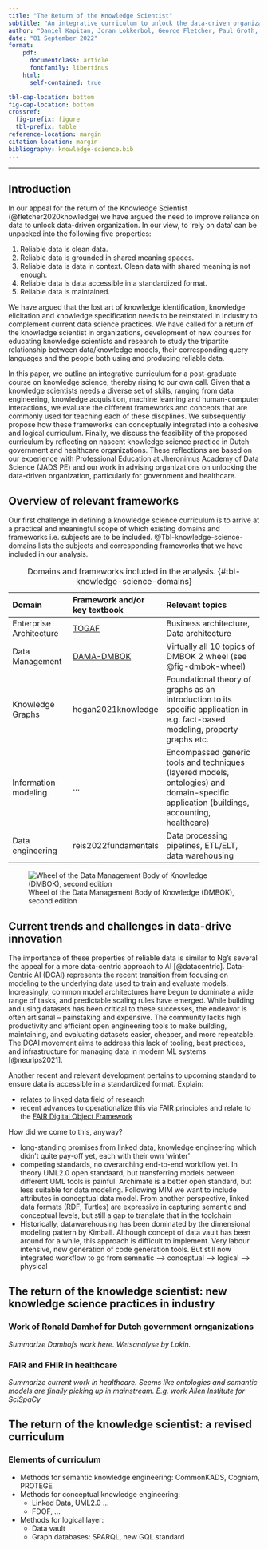 ```yaml
---
title: "The Return of the Knowledge Scientist"
subtitle: "An integrative curriculum to unlock the data-driven organization"
author: "Daniel Kapitan, Joran Lokkerbol, George Fletcher, Paul Groth, Juan Sequeda"
date: "01 September 2022"
format:
    pdf: 
      documentclass: article
      fontfamily: libertinus
    html: 
      self-contained: true

tbl-cap-location: bottom
fig-cap-location: bottom
crossref: 
  fig-prefix: figure
  tbl-prefix: table
reference-location: margin
citation-location: margin
bibliography: knowledge-science.bib
---
```

---

## Introduction

In our appeal for the return of the Knowledge Scientist (@fletcher2020knowledge) we have argued the need to improve reliance on data to unlock data-driven organization. In our view, to 'rely on data' can be unpacked into the following five properties:

1. Reliable data is clean data.
2. Reliable data is grounded in shared meaning spaces.
3. Reliable data is data in context. Clean data with shared meaning is not enough.
4. Reliable data is data accessible in a standardized format.
5. Reliable data is maintained.

We have argued that the lost art of knowledge identification, knowledge elicitation and knowledge specification needs to be reinstated in industry to complement current data science practices. We have called for a return of the knowledge scientist in organizations, development of new courses for educating knowledge scientists and research to study the tripartite relationship between data/knowledge models, their corresponding query languages and the people both using and producing reliable data.

In this paper, we outline an integrative curriculum for a post-graduate course on knowledge science, thereby rising to our own call. Given that a knowledge scientists needs a diverse set of skills, ranging from data engineering, knowledge acquisition, machine learning and human-computer interactions, we evaluate the different frameworks and concepts that are commonly used for teaching each of these discplines. We subsequently propose how these frameworks can conceptually  integrated into a cohesive and logical curriculum. Finally, we discuss the feasibility of the proposed curriculum by reflecting on nascent knowledge science practice in Dutch government and healthcare organizations. These reflections are based on our experience with Professional Education at Jheronimus Academy of Data Science (JADS PE) and our work in advising organizations on unlocking the data-driven organization, particularly for government and healthcare.

## Overview of relevant frameworks

Our first challenge in defining a knowledge science curriculum is to arrive at a practical and meaningful scope of which existing domains and frameworks i.e. subjects are to be included. @Tbl-knowledge-science-domains lists the subjects and corresponding frameworks that we have included in our analysis.


| Domain | Framework and/or key textbook | Relevant topics|
|:---|:---|:-------|
| Enterprise Architecture | [TOGAF](https://www.opengroup.org/togaf) | Business architecture, Data architecture |
| Data Management | [DAMA-DMBOK](https://www.dama.org/cpages/body-of-knowledge) | Virtually all 10 topics of DMBOK 2 wheel (see @fig-dmbok-wheel) |
| Knowledge Graphs | hogan2021knowledge | Foundational theory of graphs as an introduction to its specific application in e.g. fact-based modeling, property graphs etc. |
| Information modeling | ... | Encompassed generic tools and techniques (layered models, ontologies) and domain-specific application (buildings, accounting, healthcare) |
| Data engineering | reis2022fundamentals | Data processing pipelines, ETL/ELT, data warehousing |

: Domains and frameworks included in the analysis. {#tbl-knowledge-science-domains}


![Wheel of the Data Management Body of Knowledge (DMBOK), second edition](./images/dama-wheel-2017.png){#fig-dmbok-wheel}

## Current trends and challenges in data-drive innovation


The importance of these properties of reliable data is similar to Ng's several the appeal for a more data-centric approach to AI [@datacentric]. Data-Centric AI (DCAI) represents the recent transition from focusing on modeling to the underlying data used to train and evaluate models. Increasingly, common model architectures have begun to dominate a wide range of tasks, and predictable scaling rules have emerged. While building and using datasets has been critical to these successes, the endeavor is often artisanal -- painstaking and expensive. The community lacks high productivity and efficient open engineering tools to make building, maintaining, and evaluating datasets easier, cheaper, and more repeatable. The DCAI movement aims to address this lack of tooling, best practices, and infrastructure for managing data in modern ML systems [@neurips2021].

Another recent and relevant development pertains to upcoming standard to ensure data is accessible in a standardized format. Explain:

- relates to linked data field of research
- recent advances to operationalize this via  FAIR principles and relate to the [FAIR Digital Object Framework](https://fairdigitalobjectframework.org/)

How did we come to this, anyway?

- long-standing promises from linked data, knowledge engineering which didn't quite pay-off yet, each with their own 'winter'
- competing standards, no overarching end-to-end workflow yet. In theory UML2.0 open standaard, but transferring models between different UML tools is painful. Archimate is a better open standard, but less suitable for data modeling. Following MIM we want to include attributes in conceptual data model. From another perspective, linked data formats (RDF, Turtles) are expressive in capturing semantic and conceptual levels, but still a gap to translate that in the toolchain
- Historically, datawarehousing has been dominated by the dimensional modeling pattern by Kimball. Although concept of data vault has been around for a while, this approach is difficult to implement. Very labour intensive, new generation of code generation tools. But still now integrated workflow to go from semnatic --> conceptual --> logical --> physical

## The return of the knowledge scientist: new knowledge science practices in industry

### Work of Ronald Damhof for Dutch government ornganizations

_Summarize Damhofs work here. Wetsanalyse by Lokin._

### FAIR and FHIR in healthcare

_Summarize current work in healthcare. Seems like ontologies and semantic models are finally picking up in mainstream. E.g. work Allen Institute for SciSpaCy_


## The return of the knowledge scientist: a revised curriculum

### Elements of curriculum

- Methods for semantic knowledge engineering: CommonKADS, Cogniam, PROTEGE
- Methods for conceptual knowledge engineering:
  - Linked Data, UML2.0 ...
  - FDOF, ...
- Methods for logical layer:
  - Data vault
  - Graph databases: SPARQL, new GQL standard






